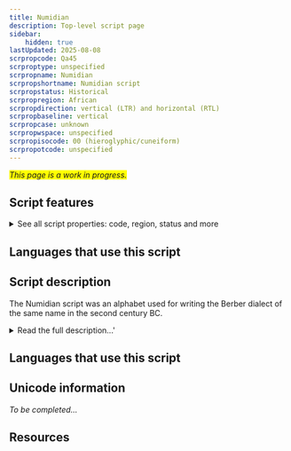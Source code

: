 ```yaml
---
title: Numidian
description: Top-level script page
sidebar:
    hidden: true
lastUpdated: 2025-08-08
scrpropcode: Qa45
scrproptype: unspecified
scrpropname: Numidian
scrpropshortname: Numidian script
scrpropstatus: Historical
scrpropregion: African
scrpropdirection: vertical (LTR) and horizontal (RTL)
scrpropbaseline: vertical
scrpropcase: unknown
scrpropwspace: unspecified
scrpropisocode: 00 (hieroglyphic/cuneiform)
scrpropotcode: unspecified
---
```


<span style='background-color:yellow'>_This page is a work in progress._</span>


## Script features

<details>
<summary> See all script properties: code, region, status and more</summary>
<ScriptInfo />
</details>

## Languages that use this script

<WsList script='Qa45' wsMax='5' />

## Script description

The Numidian script was an alphabet used for writing the Berber dialect of the same name in the second century BC.

<details>
<summary>Read the full description...'</summary>It is thought to have derived from the [Phoenician](/scrlang/script-phnx) abjad.

The Numidian script resembles the [Tifinagh](/scrlang/script-Tfng) script currently employed by the Tuareg, the principal inhabitants of the Saharan interior. However, Tifinagh is written horizontally and Numidian was normally written from bottom to top, in columns from left to right. In some bilingual Numidian and Phoenician inscriptions, the Numidian parts were written from right to left horizontally in the Phoenician manner.

_This script is not currently recognized by the [ISO 15924 standard](http://www.unicode.org/iso15924/), but is included in ScriptSource for research purposes. If you have any information on this script, please add the information to this site. Your contributions can be a great help in refining and expanding the ISO 15924 standard. The [Script Encoding Initiative](http://www.linguistics.berkeley.edu/sei/) is working to support the inclusion of this script in the standard, and contributions here will support their efforts._
</details>

## Languages that use this script

<WsList script='Qa45' wsMax='5' />

## Unicode information

_To be completed..._

## Resources

<ScriptResources detailSummary='seemore' />


